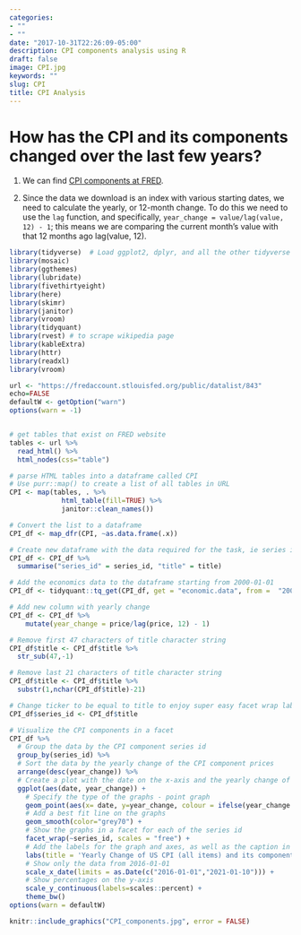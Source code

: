 ```yaml
---
categories:
- ""
- ""
date: "2017-10-31T22:26:09-05:00"
description: CPI components analysis using R
draft: false
image: CPI.jpg
keywords: ""
slug: CPI
title: CPI Analysis
---
```

# How has the CPI and its components changed over the last few years?

1. We can find [CPI components at  FRED](https://fredaccount.stlouisfed.org/public/datalist/843).

2. Since the data we download is an index with various starting dates, we need to calculate the yearly, or 12-month change. To do this we need to use the `lag` function, and specifically, `year_change = value/lag(value, 12) - 1`; this means we are comparing the current month's value with that 12 months ago lag(value, 12).

```r
library(tidyverse)  # Load ggplot2, dplyr, and all the other tidyverse packages
library(mosaic)
library(ggthemes)
library(lubridate)
library(fivethirtyeight)
library(here)
library(skimr)
library(janitor)
library(vroom)
library(tidyquant)
library(rvest) # to scrape wikipedia page
library(kableExtra)
library(httr)
library(readxl)
library(vroom)
```


```r
url <- "https://fredaccount.stlouisfed.org/public/datalist/843"
echo=FALSE
defaultW <- getOption("warn") 
options(warn = -1) 


# get tables that exist on FRED website
tables <- url %>% 
  read_html() %>% 
  html_nodes(css="table")

# parse HTML tables into a dataframe called CPI 
# Use purr::map() to create a list of all tables in URL
CPI <- map(tables, . %>% 
             html_table(fill=TRUE) %>% 
             janitor::clean_names()) 

# Convert the list to a dataframe
CPI_df <- map_dfr(CPI, ~as.data.frame(.x)) 

# Create new dataframe with the data required for the task, ie series id
CPI_df <- CPI_df %>%
  summarise("series_id" = series_id, "title" = title) 

# Add the economics data to the dataframe starting from 2000-01-01
CPI_df <- tidyquant::tq_get(CPI_df, get = "economic.data", from =  "2000-01-01")

# Add new column with yearly change
CPI_df <- CPI_df %>%
    mutate(year_change = price/lag(price, 12) - 1)

# Remove first 47 characters of title character string
CPI_df$title <- CPI_df$title %>%
  str_sub(47,-1)

# Remove last 21 characters of title character string  
CPI_df$title <- CPI_df$title %>%
  substr(1,nchar(CPI_df$title)-21)

# Change ticker to be equal to title to enjoy super easy facet wrap labeling
CPI_df$series_id <- CPI_df$title

# Visualize the CPI components in a facet
CPI_df %>% 
  # Group the data by the CPI component series id
  group_by(series_id) %>%
  # Sort the data by the yearly change of the CPI component prices
  arrange(desc(year_change)) %>%
  # Create a plot with the date on the x-axis and the yearly change of CPI component prices
  ggplot(aes(date, year_change)) + 
    # Specify the type of the graphs - point graph
    geom_point(aes(x= date, y=year_change, colour = ifelse(year_change > 0, 'red', 'blue')), show.legend= FALSE) +
    # Add a best fit line on the graphs
    geom_smooth(color="grey70") +
    # Show the graphs in a facet for each of the series id
    facet_wrap(~series_id, scales = "free") +
    # Add the labels for the graph and axes, as well as the caption in the bottom right
    labs(title = 'Yearly Change of US CPI (all items) and its components', subtitle = 'YoY change being negative or positive',x="",y = 'YoY % Change', caption = "Data from St. Louis Fed FRED") +
    # Show only the data from 2016-01-01
    scale_x_date(limits = as.Date(c("2016-01-01","2021-01-10"))) +
    # Show percentages on the y-axis
    scale_y_continuous(labels=scales::percent) +
    theme_bw()
options(warn = defaultW)

```

```r
knitr::include_graphics("CPI_components.jpg", error = FALSE)
```